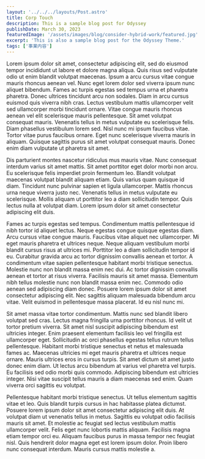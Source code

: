 ```yaml
---
layout: '../../../layouts/Post.astro'
title: Corp Touch
description: This is a sample blog post for Odyssey
publishDate: March 30, 2023
featuredImage: '/assets/images/blog/consider-hybrid-work/featured.jpg'
excerpt: 'This is also a sample blog post for the Odyssey Theme.'
tags: ['事業内容']
---
```


Lorem ipsum dolor sit amet, consectetur adipiscing elit, sed do eiusmod tempor incididunt ut labore et dolore magna aliqua. Quis risus sed vulputate odio ut enim blandit volutpat maecenas. Ipsum a arcu cursus vitae congue mauris rhoncus aenean vel. Nunc eget lorem dolor sed viverra ipsum nunc aliquet bibendum. Fames ac turpis egestas sed tempus urna et pharetra pharetra. Donec ultrices tincidunt arcu non sodales. Diam in arcu cursus euismod quis viverra nibh cras. Lectus vestibulum mattis ullamcorper velit sed ullamcorper morbi tincidunt ornare. Vitae congue mauris rhoncus aenean vel elit scelerisque mauris pellentesque. Sit amet volutpat consequat mauris. Venenatis tellus in metus vulputate eu scelerisque felis. Diam phasellus vestibulum lorem sed. Nisl nunc mi ipsum faucibus vitae. Tortor vitae purus faucibus ornare. Eget nunc scelerisque viverra mauris in aliquam. Quisque sagittis purus sit amet volutpat consequat mauris. Donec enim diam vulputate ut pharetra sit amet.

Dis parturient montes nascetur ridiculus mus mauris vitae. Nunc consequat interdum varius sit amet mattis. Sit amet porttitor eget dolor morbi non arcu. Eu scelerisque felis imperdiet proin fermentum leo. Blandit volutpat maecenas volutpat blandit aliquam etiam. Quis varius quam quisque id diam. Tincidunt nunc pulvinar sapien et ligula ullamcorper. Mattis rhoncus urna neque viverra justo nec. Venenatis tellus in metus vulputate eu scelerisque. Mollis aliquam ut porttitor leo a diam sollicitudin tempor. Quis lectus nulla at volutpat diam. Lorem ipsum dolor sit amet consectetur adipiscing elit duis.

Fames ac turpis egestas sed tempus. Condimentum mattis pellentesque id nibh tortor id aliquet lectus. Neque egestas congue quisque egestas diam. Arcu cursus vitae congue mauris. Faucibus vitae aliquet nec ullamcorper. Mi eget mauris pharetra et ultrices neque. Neque aliquam vestibulum morbi blandit cursus risus at ultrices mi. Porttitor leo a diam sollicitudin tempor id eu. Curabitur gravida arcu ac tortor dignissim convallis aenean et tortor. A condimentum vitae sapien pellentesque habitant morbi tristique senectus. Molestie nunc non blandit massa enim nec dui. Ac tortor dignissim convallis aenean et tortor at risus viverra. Facilisis mauris sit amet massa. Elementum nibh tellus molestie nunc non blandit massa enim nec. Commodo odio aenean sed adipiscing diam donec. Posuere lorem ipsum dolor sit amet consectetur adipiscing elit. Nec sagittis aliquam malesuada bibendum arcu vitae. Velit euismod in pellentesque massa placerat. Id eu nisl nunc mi.

Sit amet massa vitae tortor condimentum. Mattis nunc sed blandit libero volutpat sed cras. Lectus magna fringilla urna porttitor rhoncus. Id velit ut tortor pretium viverra. Sit amet nisl suscipit adipiscing bibendum est ultricies integer. Enim praesent elementum facilisis leo vel fringilla est ullamcorper eget. Sollicitudin ac orci phasellus egestas tellus rutrum tellus pellentesque. Habitant morbi tristique senectus et netus et malesuada fames ac. Maecenas ultricies mi eget mauris pharetra et ultrices neque ornare. Mauris ultrices eros in cursus turpis. Sit amet dictum sit amet justo donec enim diam. Ut lectus arcu bibendum at varius vel pharetra vel turpis. Eu facilisis sed odio morbi quis commodo. Adipiscing bibendum est ultricies integer. Nisi vitae suscipit tellus mauris a diam maecenas sed enim. Quam viverra orci sagittis eu volutpat.

Pellentesque habitant morbi tristique senectus. Ut tellus elementum sagittis vitae et leo. Quis blandit turpis cursus in hac habitasse platea dictumst. Posuere lorem ipsum dolor sit amet consectetur adipiscing elit duis. At volutpat diam ut venenatis tellus in metus. Sagittis eu volutpat odio facilisis mauris sit amet. Et molestie ac feugiat sed lectus vestibulum mattis ullamcorper velit. Felis eget nunc lobortis mattis aliquam. Facilisis magna etiam tempor orci eu. Aliquam faucibus purus in massa tempor nec feugiat nisl. Quis hendrerit dolor magna eget est lorem ipsum dolor. Proin libero nunc consequat interdum. Mauris cursus mattis molestie a.
